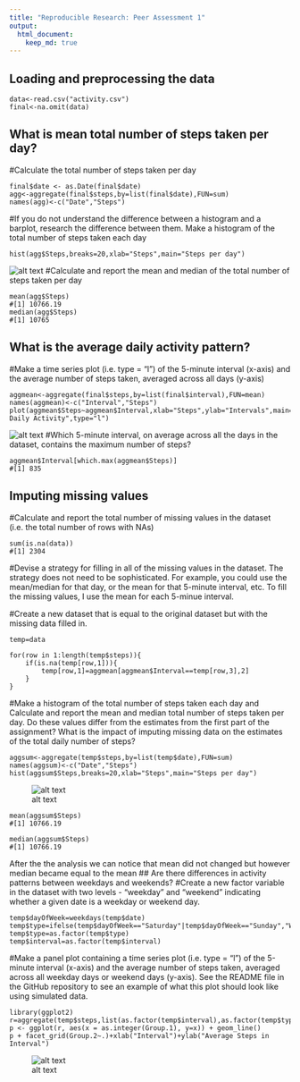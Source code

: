 ```yaml
---
title: "Reproducible Research: Peer Assessment 1"
output: 
  html_document:
    keep_md: true
---
```



## Loading and preprocessing the data
```
data<-read.csv("activity.csv")
final<-na.omit(data)
```


## What is mean total number of steps taken per day?

#Calculate the total number of steps taken per day
```
final$date <- as.Date(final$date)
agg<-aggregate(final$steps,by=list(final$date),FUN=sum)
names(agg)<-c("Date","Steps")
```
#If you do not understand the difference between a histogram and a barplot, research the difference between them. Make a histogram of the total number of steps taken each day
```
hist(agg$Steps,breaks=20,xlab="Steps",main="Steps per day")
```
![alt text](https://github.com/bilal-arif/RepData_PeerAssessment1/blob/master/figure/stepsperday.png)
#Calculate and report the mean and median of the total number of steps taken per day
```
mean(agg$Steps)
#[1] 10766.19
median(agg$Steps)
#[1] 10765
```

## What is the average daily activity pattern?
#Make a time series plot (i.e. type = "l") of the 5-minute interval (x-axis) and the average number of steps taken, averaged across all days (y-axis)

```
aggmean<-aggregate(final$steps,by=list(final$interval),FUN=mean)
names(aggmean)<-c("Interval","Steps")
plot(aggmean$Steps~aggmean$Interval,xlab="Steps",ylab="Intervals",main="Average Daily Activity",type="l")
```
![alt text](https://github.com/bilal-arif/RepData_PeerAssessment1/blob/master/figure/averagedailyactivity.png)
#Which 5-minute interval, on average across all the days in the dataset, contains the maximum number of steps?
```
aggmean$Interval[which.max(aggmean$Steps)]
#[1] 835
```

## Imputing missing values
#Calculate and report the total number of missing values in the dataset (i.e. the total number of rows with NAs)
```
sum(is.na(data))
#[1] 2304
```

#Devise a strategy for filling in all of the missing values in the dataset. The strategy does not need to be sophisticated. For example, you could use the mean/median for that day, or the mean for that 5-minute interval, etc.
To fill the missing values, I use the mean for each 5-minue interval.

#Create a new dataset that is equal to the original dataset but with the missing data filled in.
```
temp=data

for(row in 1:length(temp$steps)){
    if(is.na(temp[row,1])){
        temp[row,1]=aggmean[aggmean$Interval==temp[row,3],2]
    }
}
```
#Make a histogram of the total number of steps taken each day and Calculate and report the mean and median total number of steps taken per day. Do these values differ from the estimates from the first part of the assignment? What is the impact of imputing missing data on the estimates of the total daily number of steps?
```
aggsum<-aggregate(temp$steps,by=list(temp$date),FUN=sum)
names(aggsum)<-c("Date","Steps")
hist(aggsum$Steps,breaks=20,xlab="Steps",main="Steps per day")
```
![alt text](https://github.com/bilal-arif/RepData_PeerAssessment1/blob/master/figure/missing.png)

```
mean(aggsum$Steps)
#[1] 10766.19

median(aggsum$Steps)
#[1] 10766.19
```
After the the analysis we can notice that mean did not changed but however median became equal to the mean
## Are there differences in activity patterns between weekdays and weekends?
#Create a new factor variable in the dataset with two levels - "weekday" and "weekend" indicating whether a given date is a weekday or weekend day. 
```
temp$dayOfWeek=weekdays(temp$date)
temp$type=ifelse(temp$dayOfWeek=="Saturday"|temp$dayOfWeek=="Sunday","Weekend","Weekday")
temp$type=as.factor(temp$type)
temp$interval=as.factor(temp$interval)
```
#Make a panel plot containing a time series plot (i.e. type = "l") of the 5-minute interval (x-axis) and the average number of steps taken, averaged across all weekday days or weekend days (y-axis). See the README file in the GitHub repository to see an example of what this plot should look like using simulated data.
```
library(ggplot2)
r=aggregate(temp$steps,list(as.factor(temp$interval),as.factor(temp$type)),mean)
p <- ggplot(r, aes(x = as.integer(Group.1), y=x)) + geom_line()
p + facet_grid(Group.2~.)+xlab("Interval")+ylab("Average Steps in Interval")
```
![alt text](https://github.com/bilal-arif/RepData_PeerAssessment1/blob/master/figure/weekdays.png)
